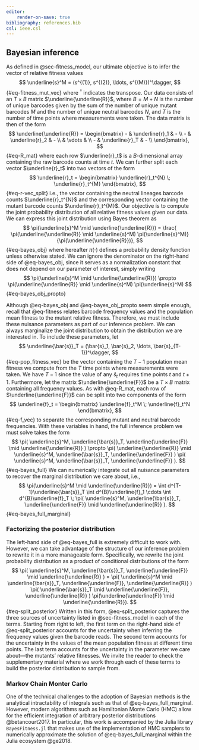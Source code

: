 ```yaml
---
editor:
    render-on-save: true
bibliography: references.bib
csl: ieee.csl
---
```

## Bayesian inference {#sec-bayesian_inference}

As defined in @sec-fitness_model, our ultimate objective is to infer the vector
of relative fitness values
$$
\underline{s}^M = (s^{(1)}, s^{(2)}, \ldots, s^{(M)})^\dagger,
$${#eq-fitness_mut_vec}
where $^\dagger$ indicates the transpose. Our data consists of an $T \times B$
matrix $\underline{\underline{R}}$, where $B = M + N$ is the number of unique
barcodes given by the sum of the number of unique mutant barcodes $M$ and the
number of unique neutral barcodes $N$, and $T$ is the number of time points
where measurements were taken. The data matrix is then of the form
$$
\underline{\underline{R}} = \begin{bmatrix}
- & \underline{r}_1 & - \\
- & \underline{r}_2 & - \\
 & \vdots & \\
- & \underline{r}_T & - \\
\end{bmatrix},
$${#eq-R_mat}
where each row $\underline{r}_t$ is a $B$-dimensional array containing the
raw barcode counts at time $t$. We can further split each vector
$\underline{r}_t$ into two vectors of the form
$$
\underline{r}_t = \begin{bmatrix}
\underline{r}_t^{N} \;
\underline{r}_t^{M}
\end{bmatrix},
$${#eq-r-vec_split}
i.e., the vector containing the neutral lineages barcode counts
$\underline{r}_t^{N}$ and the corresponding vector containing the mutant barcode
counts $\underline{r}_t^{M}$. Our objective is to compute the joint probability
distribution of all relative fitness values given our data. We can express this 
joint distribution using Bayes theorem as
$$
\pi(\underline{s}^M \mid \underline{\underline{R}}) = \frac{
\pi(\underline{\underline{R}} \mid \underline{s}^M) 
\pi(\underline{s}^M)}
{\pi(\underline{\underline{R}})},
$${#eq-bayes_obj}
where hereafter $\pi(\cdot)$ defines a probability density function unless
otherwise stated. We can ignore the denominator on the right-hand side of
@eq-bayes_obj, since it serves as a normalization constant that does not depend
on our parameter of interest, simply writing
$$
\pi(\underline{s}^M \mid \underline{\underline{R}}) \propto
\pi(\underline{\underline{R}} \mid \underline{s}^M) 
\pi(\underline{s}^M)
$${#eq-bayes_obj_propto}

Although @eq-bayes_obj and @eq-bayes_obj_propto seem simple enough, recall that
@eq-fitness relates barcode frequency values and the population mean fitness to
the mutant relative fitness. Therefore, we must include these nuisance
parameters as part of our inference problem. We can always marginalize the joint
distribution to obtain the distribution we are interested in. To include these
parameters, let 
$$
\underline{\bar{s}}_T = (\bar{s}_1, \bar{s}_2, \ldots, \bar{s}_{T-1})^\dagger,
$${#eq-pop_fitness_vec}
be the vector containing the $T-1$ population mean fitness we compute from the
$T$ time points where measurements were taken. We have $T-1$ since the value
of any $\bar{s}_t$ requires time points $t$ and $t+1$. Furthermore, let the
matrix $\underline{\underline{F}}$ be a $T \times B$ matrix containing all
frequency values. As with @eq-R_mat, each row of $\underline{\underline{F}}$
can be split into two components of the form
$$
\underline{f}_t = \begin{bmatrix}
\underline{f}_t^M \;
\underline{f}_t^N
\end{bmatrix},
$${#eq-f_vec}
to separate the corresponding mutant and neutral barcode frequencies. With these
variables in hand, the full inference problem we must solve takes the form
$$
\pi(
    \underline{s}^M, \underline{\bar{s}}_T, \underline{\underline{F}} \mid
    \underline{\underline{R}}
) \propto
\pi(
    \underline{\underline{R}} \mid
    \underline{s}^M, \underline{\bar{s}}_T, \underline{\underline{F}}
)
\pi(
    \underline{s}^M, \underline{\bar{s}}_T, \underline{\underline{F}}
).
$${#eq-bayes_full}
We can numerically integrate out all nuisance parameters to recover the marginal
distribution we care about, i.e.,
$$
\pi(\underline{s}^M \mid \underline{\underline{R}}) =
\int d^{T-1}\underline{\bar{s}}_T
\int d^{B}\underline{f}_1 \cdots
\int d^{B}\underline{f}_T
\;
\pi(
    \underline{s}^M, \underline{\bar{s}}_T, \underline{\underline{F}} \mid
    \underline{\underline{R}}
).
$${#eq-bayes_full_marginal}

### Factorizing the posterior distribution {#seq-split_posterior}

The left-hand side of @eq-bayes_full is extremely difficult to work with.
However, we can take advantage of the structure of our inference problem to
rewrite it in a more manageable form. Specifically, we rewrite the joint
probability distribution as a product of conditional distributions of the form
$$
\pi(
    \underline{s}^M, \underline{\bar{s}}_T, \underline{\underline{F}} \mid
    \underline{\underline{R}}
) =
\pi(
    \underline{s}^M \mid \underline{\bar{s}}_T, \underline{\underline{F}},
    \underline{\underline{R}}
)
\pi(
    \underline{\bar{s}}_T \mid \underline{\underline{F}}, 
    \underline{\underline{R}}
)
\pi(\underline{\underline{F}} \mid \underline{\underline{R}}).
$${#eq-split_posterior}
Written in this form, @eq-split_posterior captures the three sources of 
uncertainty listed in @sec-fitness_model in each of the terms. Starting from
right to left, the first term on the right-hand side of @eq-split_posterior
accounts for the uncertainty when inferring the frequency values given the
barcode reads. The second term accounts for the uncertainty in the values of
the mean population fitness at different time points. The last term accounts for
the uncertainty in the parameter we care about---the mutants' relative
fitnesses. We invite the reader to check the supplementary material where we
work through each of these terms to build the posterior distribution to sample
from.

### Markov Chain Monter Carlo

One of the technical challenges to the adoption of Bayesian methods is the
analytical intractability of integrals such as that of @eq-bayes_full_marginal.
However, modern algorithms such as Hamiltonian Monte Carlo (HMC) allow for the
efficient integration of arbitrary posterior distributions @betancourt2017. In
particular, this work is accompanied by the Julia library `BayesFitness.jl` that
makes use of the implementation of HMC samplers to numerically approximate the
solution of @eq-bayes_full_marginal within the Julia ecosystem @ge2018.